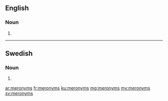 ==English==

===Noun===
{{head|en|plural}}

# {{plural of|meronym|lang=en}}

----

==Swedish==

===Noun===
{{head|sv|noun form}}

# {{sv-noun-form-indef-gen|meronym}}

[[ar:meronyms]]
[[fr:meronyms]]
[[ku:meronyms]]
[[mg:meronyms]]
[[my:meronyms]]
[[sv:meronyms]]
